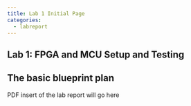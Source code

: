 ```yaml
---
title: Lab 1 Initial Page
categories:
  - labreport
---
```


## Lab 1: FPGA and MCU Setup and Testing

## The basic blueprint plan

PDF insert of the lab report will go here